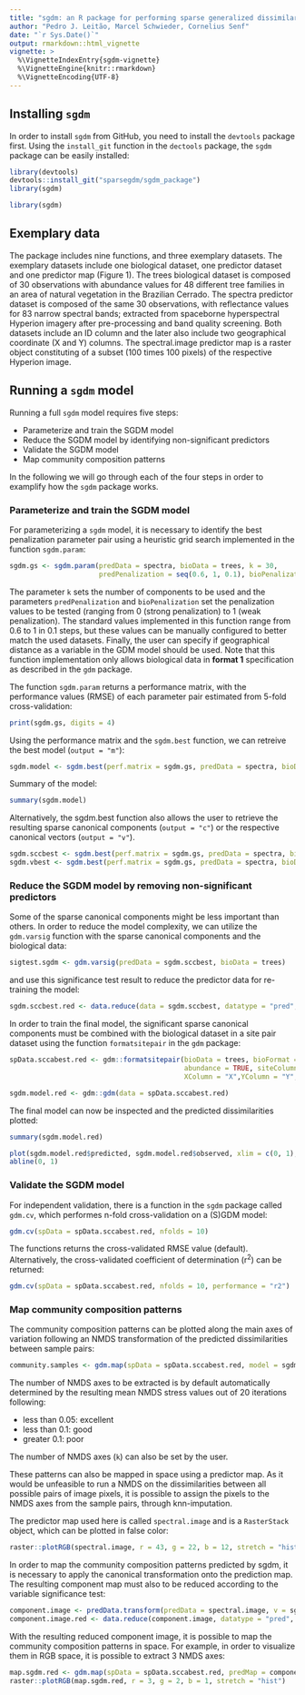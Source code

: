 ```yaml
---
title: "sgdm: an R package for performing sparse generalized dissimilarity modeling including tools for gdm"
author: "Pedro J. Leitão, Marcel Schwieder, Cornelius Senf"
date: "`r Sys.Date()`"
output: rmarkdown::html_vignette
vignette: >
  %\VignetteIndexEntry{sgdm-vignette}
  %\VignetteEngine{knitr::rmarkdown}
  %\VignetteEncoding{UTF-8}
---
```


## Installing `sgdm`

In order to install `sgdm` from GitHub, you need to install the `devtools` package first. Using the `install_git` function in the `dectools` package, the `sgdm` package can be easily installed:

```r
library(devtools)
devtools::install_git("sparsegdm/sgdm_package")
library(sgdm)
```

```r
library(sgdm)
```

## Exemplary data

The package includes nine functions, and three exemplary datasets. The exemplary datasets include one biological dataset, one predictor dataset and one predictor map (Figure 1). The trees biological dataset is composed of 30 observations with abundance values for 48 different tree families in an area of natural vegetation in the Brazilian Cerrado. The spectra predictor dataset is composed of the same 30 observations, with reflectance values for 83 narrow spectral bands; extracted from spaceborne hyperspectral Hyperion imagery after pre-processing and band quality screening. Both datasets include an ID column and the later also include two geographical coordinate (X and Y) columns. The spectral.image predictor map is a raster object constituting of a subset (100 times 100 pixels) of the respective Hyperion image.

## Running a `sgdm` model

Running a full `sgdm` model requires five steps:

- Parameterize and train the SGDM model
- Reduce the SGDM model by identifying non-significant predictors
- Validate the SGDM model
- Map community composition patterns

In the following we will go through each of the four steps in order to examplify how the `sgdm` package works.

### Parameterize and train the SGDM model

For parameterizing a `sgdm` model, it is necessary to identify the best penalization parameter pair using a heuristic grid search implemented in the function `sgdm.param`:

```r
sgdm.gs <- sgdm.param(predData = spectra, bioData = trees, k = 30, 
                      predPenalization = seq(0.6, 1, 0.1), bioPenalization = seq(0.6, 1, 0.1), geo = F)
```

The parameter `k` sets the number of components to be used and the parameters `predPenalization` and `bioPenalization` set the penalization values to be tested (ranging from 0 (strong penalization) to 1 (weak penalization). The standard values implemented in this function range from 0.6 to 1 in 0.1 steps, but these values can be manually configured to better match the used datasets. Finally, the user can specify if geographical distance as a variable in the GDM model should be used. Note that this function implementation only allows biological data in **format 1** specification as described in the `gdm` package.

The function `sgdm.param` returns a performance matrix, with the performance values (RMSE) of each parameter pair estimated from 5-fold cross-validation:

```r
print(sgdm.gs, digits = 4)
```

Using the performance matrix and the `sgdm.best` function, we can retreive the best model (`output = "m"`):

```r
sgdm.model <- sgdm.best(perf.matrix = sgdm.gs, predData = spectra, bioData = trees, output = "m", k = 30)
```

Summary of the model:

```r
summary(sgdm.model)
```

Alternatively, the sgdm.best function also allows the user to retrieve the resulting sparse canonical components (`output = "c"`) or the respective canonical vectors (`output = "v"`).

```r
sgdm.sccbest <- sgdm.best(perf.matrix = sgdm.gs, predData = spectra, bioData = trees, output = "c", k = 30)
sgdm.vbest <- sgdm.best(perf.matrix = sgdm.gs, predData = spectra, bioData = trees, output = "v", k = 30)
```

### Reduce the SGDM model by removing non-significant predictors

Some of the sparse canonical components might be less important than others. In order to reduce the model complexity, we can utilize the `gdm.varsig` function with the sparse canonical components and the biological data:

```r
sigtest.sgdm <- gdm.varsig(predData = sgdm.sccbest, bioData = trees)
```

and use this significance test result to reduce the predictor data for re-training the model:

```r
sgdm.sccbest.red <- data.reduce(data = sgdm.sccbest, datatype = "pred", sigtest = sigtest.sgdm)
```

In order to train the final model, the significant sparse canonical components must be combined with the biological dataset in a site pair dataset using the function `formatsitepair` in the `gdm` package:

```r
spData.sccabest.red <- gdm::formatsitepair(bioData = trees, bioFormat = 1, dist = "bray",
                                           abundance = TRUE, siteColumn = "Plot_ID", 
                                           XColumn = "X",YColumn = "Y", predData = sgdm.sccbest.red)

sgdm.model.red <- gdm::gdm(data = spData.sccabest.red)
```

The final model can now be inspected and the predicted dissimilarities plotted:

```r
summary(sgdm.model.red)
```

```r
plot(sgdm.model.red$predicted, sgdm.model.red$observed, xlim = c(0, 1), ylim = c(0, 1))
abline(0, 1)
```

### Validate the SGDM model

For independent validation, there is a function in the `sgdm` package called `gdm.cv`, which performes n-fold cross-validation on a (S)GDM model:

```r
gdm.cv(spData = spData.sccabest.red, nfolds = 10)
```

The functions returns the cross-validated RMSE value (default). Alternatively, the cross-validated coefficient of determination (r$^2$) can be returned:

```r
gdm.cv(spData = spData.sccabest.red, nfolds = 10, performance = "r2")
```

### Map community composition patterns

The community composition patterns can be plotted along the main axes of variation following an NMDS transformation of the predicted dissimilarities between sample pairs:

```r
community.samples <- gdm.map(spData = spData.sccabest.red, model = sgdm.model.red, k = 0, t = 0.1)
```

The number of NMDS axes to be extracted is by default automatically determined by the resulting mean NMDS stress values out of 20 iterations following:

- less than 0.05: excellent
- less than 0.1: good
- greater 0.1: poor

The number of NMDS axes (`k`) can also be set by the user.

These patterns can also be mapped in space using a predictor map. As it would be unfeasible to run a NMDS on the dissimilarities between all possible pairs of image pixels, it is possible to assign the pixels to the NMDS axes from the sample pairs, through knn-imputation.

The predictor map used here is called `spectral.image` and is a `RasterStack` object, which can be plotted in false color:

```r
raster::plotRGB(spectral.image, r = 43, g = 22, b = 12, stretch = "hist")
```

In order to map the community composition patterns predicted by sgdm, it is necessary to apply the canonical transformation onto the prediction map. The resulting component map must also to be reduced according to the variable significance test:

```r
component.image <- predData.transform(predData = spectral.image, v = sgdm.vbest)
component.image.red <- data.reduce(component.image, datatype = "pred", sigtest = sigtest.sgdm)
```

With the resulting reduced component image, it is possible to map the community composition patterns in space. For example, in order to visualize them in RGB space, it is possible to extract 3 NMDS axes:

```r
map.sgdm.red <- gdm.map(spData = spData.sccabest.red, predMap = component.image.red, model = sgdm.model.red, k = 3)
raster::plotRGB(map.sgdm.red, r = 3, g = 2, b = 1, stretch = "hist")
```

